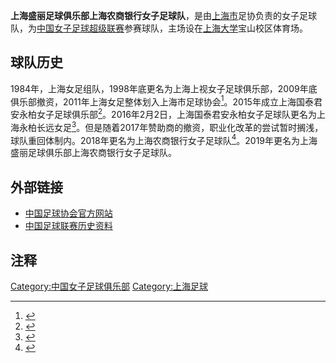 '''上海盛丽足球俱乐部上海农商银行女子足球队'''，是由[[上海市|上海市]]足协负责的女子足球队，为[[中国女子足球超级联赛|中国女子足球超级联赛]]参赛球队，主场设在[[上海大学|上海大学]]宝山校区体育场。

==球队历史==
1984年，上海女足组队，1998年底更名为上海上视女子足球俱乐部，2009年底俱乐部撤资，2011年上海女足整体划入上海市足球协会<ref>{{Cite web |url=http://www.fa.org.cn/wf/qdfc/2014-04-01/432478.html |title=上海女足 - 中国足球协会 |access-date=2016-04-01 |archive-url=https://web.archive.org/web/20170220081910/http://www.fa.org.cn/wf/qdfc/2014-04-01/432478.html |archive-date=2017-02-20 |dead-url=yes }}</ref>。2015年成立上海国泰君安永柏女子足球俱乐部<ref>{{Cite web |url=http://sports.sina.com.cn/c/2015-02-11/08347514447.shtml |title=上海国泰君安永柏女足成立 副市长为俱乐部揭牌 |accessdate=2016-04-01 |archive-date=2020-11-04 |archive-url=https://web.archive.org/web/20201104014241/http://sports.sina.com.cn/c/2015-02-11/08347514447.shtml |dead-url=no }}</ref>。2016年2月2日，上海国泰君安永柏女子足球队更名为上海永柏长远女足<ref>{{Cite web |url=http://sports.163.com/16/0202/16/BER579S200051C8O.html |title=上海女足入驻虹口开创纪录 马良行:我们梦寐以求 |accessdate=2018-04-07 |archive-date=2020-11-07 |archive-url=https://web.archive.org/web/20201107221550/https://sports.163.com/16/0202/16/BER579S200051C8O.html |dead-url=no }}</ref>。但是随着2017年赞助商的撤资，职业化改革的尝试暂时搁浅，球队重回体制内。2018年更名为上海农商银行女子足球队<ref>{{Cite web |url=http://www.shanghai.gov.cn/nw2/nw2314/nw38605/nw41659/nw41749/nw42356/nw42361/u21aw1283239.html |title=正式更名为上海农商银行女子足球队 上海女足开启新征程 |accessdate=2018-04-06 |archive-date=2019-09-14 |archive-url=https://web.archive.org/web/20190914065603/http://www.shanghai.gov.cn/nw2/nw2314/nw38605/nw41659/nw41749/nw42356/nw42361/u21aw1283239.html |dead-url=no }}</ref>。2019年更名为上海盛丽足球俱乐部上海农商银行女子足球队。

==外部链接==
* [http://fa.sport.org.cn/ 中国足球协会官方网站]{{Wayback|url=http://fa.sport.org.cn/ |date=20161029134035 }}
* [http://cfa002.cfadata.com/ 中国足球联赛历史资料]{{Wayback|url=http://cfa002.cfadata.com/ |date=20150826224913 }}

==注释==
{{reflist|2}}

[[Category:中国女子足球俱乐部|Category:中国女子足球俱乐部]]
[[Category:上海足球|Category:上海足球]]